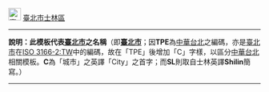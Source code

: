 [[File:flag of Taipei City.svg|25px|border|臺北市市徽]] [[臺北市]][[士林區]]<noinclude>
----
'''說明：此模板代表[[臺北市]]之名稱'''（即'''[[臺北市]]'''；因'''TPE'''為[[中華台北]]之編碼，亦是[[臺北市]]在[[ISO 3166-2:TW]]中的編碼，故在「TPE」後增加「C」字樣，以區分[[中華台北]]相關模板。'''C'''為「城市」之英譯「City」之首字；而'''SL'''則取自士林英譯'''Shilin'''簡寫。）
----
{{Taipei City-all}}
[[Category:臺北市模板|{{PAGENAME}}]]
</noinclude>